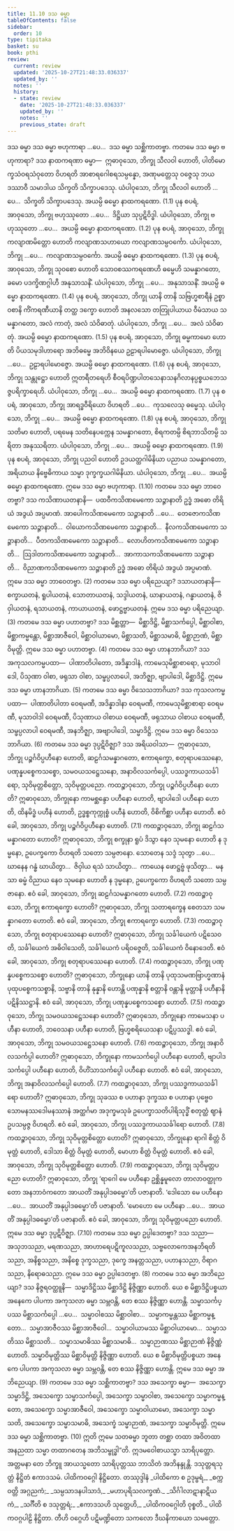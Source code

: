 ```yaml
---
title: 11.10 ဒသ ဓမ္မာ
tableOfContents: false
sidebar:
  order: 10
type: tipitaka
basket: su
book: pthi
review:
  current: review
  updated: '2025-10-27T21:48:33.036337'
  updated_by: ''
  notes: ''
  history:
  - state: review
    date: '2025-10-27T21:48:33.036337'
    updated_by: ''
    notes: ''
    previous_state: draft
---
```



<ReviewStatus review={frontmatter.review} showDetails={true} />

<HypothesisAnnotation frontmatter={frontmatter} />

<DynamicBreadcrumb />

<Paragraph number="1337" type="center" book="pthi">
<Emphasis>ဒသ ဓမ္မာ</Emphasis>
</Paragraph>

<Division number="360" book="pthi" e="ch" v="8" p="255">

<Paragraph number="1338" book="pthi">
ဒသ ဓမ္မာ ဗဟုကာရာ …ပေ…  ဒသ ဓမ္မာ သစ္ဆိကာတဗ္ဗာ.
</Paragraph>

<Paragraph number="1339" book="pthi">
ကတမေ ဒသ ဓမ္မာ <Emphasis>ဗဟုကာရာ?</Emphasis> ဒသ နာထကရဏာ ဓမ္မာ—  ဣဓာဝုသော, ဘိက္ခု သီလဝါ ဟောတိ, ပါတိမောက္ခသံဝရသံဝုတော ဝိဟရတိ အာစာရဂေါစရသမ္ပန္နော, အဏုမတ္တေသု ဝဇ္ဇေသု ဘယဒဿာဝီ သမာဒါယ သိက္ခတိ သိက္ခာပဒေသု. ယံပါဝုသော, ဘိက္ခု သီလဝါ ဟောတိ …ပေ…  သိက္ခတိ သိက္ခာပဒေသု. အယမ္ပိ ဓမ္မော နာထကရဏော. (1.1)
</Paragraph>

<Paragraph number="1340" book="pthi">
ပုန စပရံ, အာဝုသော, ဘိက္ခု ဗဟုဿုတော …ပေ…  ဒိဋ္ဌိယာ သုပ္ပဋိဝိဒ္ဓါ. ယံပါဝုသော, ဘိက္ခု ဗဟုဿုတော …ပေ…  အယမ္ပိ ဓမ္မော နာထကရဏော. (1.2)
</Paragraph>

<Paragraph number="1341" book="pthi">
ပုန စပရံ, အာဝုသော, ဘိက္ခု ကလျာဏမိတ္တော ဟောတိ ကလျာဏသဟာယော ကလျာဏသမ္ပဝင်္ကော. ယံပါဝုသော, ဘိက္ခု …ပေ…  ကလျာဏသမ္ပဝင်္ကော. အယမ္ပိ ဓမ္မော နာထကရဏော. (1.3)
</Paragraph>

<Paragraph number="1342" book="pthi">
ပုန စပရံ, အာဝုသော, ဘိက္ခု သုဝစော ဟောတိ သောဝစဿကရဏေဟိ ဓမ္မေဟိ သမန္နာဂတော, ခမော ပဒက္ခိဏဂ္ဂါဟီ အနုသာသနိံ. ယံပါဝုသော, ဘိက္ခု …ပေ…  အနုသာသနိံ. အယမ္ပိ ဓမ္မော နာထကရဏော. (1.4)
</Paragraph>

<Paragraph number="1343" book="pthi">
ပုန စပရံ, အာဝုသော, ဘိက္ခု ယာနိ တာနိ သဗြဟ္မစာရီနံ ဥစ္စာဝစာနိ ကိံကရဏီယာနိ တတ္ထ ဒက္ခော ဟောတိ အနလသော တတြုပါယာယ ဝီမံသာယ သမန္နာဂတော, အလံ ကာတုံ, အလံ သံဝိဓာတုံ. ယံပါဝုသော, ဘိက္ခု …ပေ…  အလံ သံဝိဓာတုံ. အယမ္ပိ ဓမ္မော နာထကရဏော. (1.5)
</Paragraph>

<Paragraph number="1344" book="pthi">
ပုန စပရံ, အာဝုသော, ဘိက္ခု ဓမ္မကာမော ဟောတိ ပိယသမုဒါဟာရော အဘိဓမ္မေ အဘိဝိနယေ ဥဠာရပါမောဇ္ဇော. ယံပါဝုသော, ဘိက္ခု …ပေ…  ဥဠာရပါမောဇ္ဇော. အယမ္ပိ ဓမ္မော နာထကရဏော. (1.6)
</Paragraph>

<Paragraph number="1345" book="pthi">
ပုန စပရံ, အာဝုသော, ဘိက္ခု သန္တုဋ္ဌော ဟောတိ ဣတရီတရေဟိ စီဝရပိဏ္ဍပါတသေနာသနဂိလာနပ္ပစ္စယဘေသဇ္ဇပရိက္ခာရေဟိ. ယံပါဝုသော, ဘိက္ခု …ပေ…  အယမ္ပိ ဓမ္မော နာထကရဏော. (1.7)
</Paragraph>

<Paragraph number="1346" book="pthi">
ပုန စပရံ, အာဝုသော, ဘိက္ခု အာရဒ္ဓဝီရိယော ဝိဟရတိ …ပေ…  ကုသလေသု ဓမ္မေသု. ယံပါဝုသော, ဘိက္ခု …ပေ…  အယမ္ပိ ဓမ္မော နာထကရဏော. (1.8)
</Paragraph>

<Paragraph number="1347" book="pthi">
ပုန စပရံ, အာဝုသော, ဘိက္ခု သတိမာ ဟောတိ, ပရမေန သတိနေပက္ကေန သမန္နာဂတော, စိရကတမ္ပိ စိရဘာသိတမ္ပိ သရိတာ အနုဿရိတာ. ယံပါဝုသော, ဘိက္ခု …ပေ…  အယမ္ပိ ဓမ္မော နာထကရဏော. (1.9)
</Paragraph>

<Paragraph number="1348" book="pthi">
ပုန စပရံ, အာဝုသော, ဘိက္ခု ပညဝါ ဟောတိ ဥဒယတ္ထဂါမိနိယာ ပညာယ သမန္နာဂတော, အရိယာယ နိဗ္ဗေဓိကာယ သမ္မာ ဒုက္ခက္ခယဂါမိနိယာ. ယံပါဝုသော, ဘိက္ခု …ပေ…  အယမ္ပိ ဓမ္မော နာထကရဏော. ဣမေ ဒသ ဓမ္မာ ဗဟုကာရာ. (1.10)
</Paragraph>

<Paragraph number="1349" book="pthi">
ကတမေ ဒသ ဓမ္မာ <Emphasis>ဘာဝေတဗ္ဗာ?</Emphasis> ဒသ ကသိဏာယတနာနိ—  ပထဝီကသိဏမေကော သဉ္ဇာနာတိ ဥဒ္ဓံ အဓော တိရိယံ အဒွယံ အပ္ပမာဏံ. အာပေါကသိဏမေကော သဉ္ဇာနာတိ …ပေ…  တေဇောကသိဏမေကော သဉ္ဇာနာတိ…  ဝါယောကသိဏမေကော သဉ္ဇာနာတိ…  နီလကသိဏမေကော သဉ္ဇာနာတိ…  ပီတကသိဏမေကော သဉ္ဇာနာတိ…  လောဟိတကသိဏမေကော သဉ္ဇာနာတိ…  ဩဒါတကသိဏမေကော သဉ္ဇာနာတိ…  အာကာသကသိဏမေကော သဉ္ဇာနာတိ…  ဝိညာဏကသိဏမေကော သဉ္ဇာနာတိ ဥဒ္ဓံ အဓော တိရိယံ အဒွယံ အပ္ပမာဏံ. ဣမေ ဒသ ဓမ္မာ ဘာဝေတဗ္ဗာ. (2)
</Paragraph>

<Paragraph number="1350" book="pthi">
ကတမေ ဒသ ဓမ္မာ <Emphasis>ပရိညေယျာ?</Emphasis> ဒသာယတနာနိ—  စက္ခာယတနံ, ရူပါယတနံ, သောတာယတနံ, သဒ္ဒါယတနံ, ဃာနာယတနံ, ဂန္ဓာယတနံ, ဇိဝှါယတနံ, ရသာယတနံ, ကာယာယတနံ, ဖောဋ္ဌဗ္ဗာယတနံ. ဣမေ ဒသ ဓမ္မာ ပရိညေယျာ. (3)
</Paragraph>

<Paragraph number="1351" book="pthi">
ကတမေ ဒသ ဓမ္မာ <Emphasis>ပဟာတဗ္ဗာ?</Emphasis> ဒသ မိစ္ဆတ္တာ—  မိစ္ဆာဒိဋ္ဌိ, မိစ္ဆာသင်္ကပ္ပေါ, မိစ္ဆာဝါစာ, မိစ္ဆာကမ္မန္တော, မိစ္ဆာအာဇီဝေါ, မိစ္ဆာဝါယာမော, မိစ္ဆာသတိ, မိစ္ဆာသမာဓိ, မိစ္ဆာဉာဏံ, မိစ္ဆာဝိမုတ္တိ. ဣမေ ဒသ ဓမ္မာ ပဟာတဗ္ဗာ. (4)
</Paragraph>

<Paragraph number="1352" book="pthi">
ကတမေ ဒသ ဓမ္မာ <Emphasis>ဟာနဘာဂိယာ?</Emphasis> ဒသ အကုသလကမ္မပထာ—  ပါဏာတိပါတော, အဒိန္နာဒါနံ, ကာမေသုမိစ္ဆာစာရော, မုသာဝါဒေါ, ပိသုဏာ ဝါစာ, ဖရုသာ ဝါစာ, သမ္ဖပ္ပလာပေါ, အဘိဇ္ဈာ, ဗျာပါဒေါ, မိစ္ဆာဒိဋ္ဌိ. ဣမေ ဒသ ဓမ္မာ ဟာနဘာဂိယာ. (5)
</Paragraph>

<Paragraph number="1353" book="pthi">
ကတမေ ဒသ ဓမ္မာ <Emphasis>ဝိသေသဘာဂိယာ?</Emphasis> ဒသ ကုသလကမ္မပထာ—  ပါဏာတိပါတာ ဝေရမဏီ, အဒိန္နာဒါနာ ဝေရမဏီ, ကာမေသုမိစ္ဆာစာရာ ဝေရမဏီ, မုသာဝါဒါ ဝေရမဏီ, ပိသုဏာယ ဝါစာယ ဝေရမဏီ, ဖရုသာယ ဝါစာယ ဝေရမဏီ, သမ္ဖပ္ပလာပါ ဝေရမဏီ, အနဘိဇ္ဈာ, အဗျာပါဒေါ, သမ္မာဒိဋ္ဌိ. ဣမေ ဒသ ဓမ္မာ ဝိသေသဘာဂိယာ. (6)
</Paragraph>

<Paragraph number="1354" book="pthi">
ကတမေ ဒသ ဓမ္မာ <Emphasis>ဒုပ္ပဋိဝိဇ္ဈာ?</Emphasis> ဒသ အရိယဝါသာ—  ဣဓာဝုသော, ဘိက္ခု ပဉ္စင်္ဂဝိပ္ပဟီနော ဟောတိ, ဆဠင်္ဂသမန္နာဂတော, ဧကာရက္ခော, စတုရာပဿေနော, ပဏုန္နပစ္စေကသစ္စော, သမဝယသဋ္ဌေသနော, အနာဝိလသင်္ကပ္ပေါ, ပဿဒ္ဓကာယသင်္ခါရော, သုဝိမုတ္တစိတ္တော, သုဝိမုတ္တပညော.
</Paragraph>

<Paragraph number="1355" book="pthi">
ကထဉ္စာဝုသော, ဘိက္ခု ပဉ္စင်္ဂဝိပ္ပဟီနော ဟောတိ? ဣဓာဝုသော, ဘိက္ခုနော ကာမစ္ဆန္ဒော ပဟီနော ဟောတိ, ဗျာပါဒေါ ပဟီနော ဟောတိ, ထိနမိဒ္ဓံ ပဟီနံ ဟောတိ, ဥဒ္ဓစ္စကုက္ကုစ္စံ ပဟီနံ ဟောတိ, ဝိစိကိစ္ဆာ ပဟီနာ ဟောတိ. ဧဝံ ခေါ, အာဝုသော, ဘိက္ခု ပဉ္စင်္ဂဝိပ္ပဟီနော ဟောတိ. (7.1)
</Paragraph>

<Paragraph number="1356" book="pthi">
ကထဉ္စာဝုသော, ဘိက္ခု ဆဠင်္ဂသမန္နာဂတော ဟောတိ? ဣဓာဝုသော, ဘိက္ခု စက္ခုနာ ရူပံ ဒိသွာ နေဝ သုမနော ဟောတိ န ဒုမ္မနော, ဥပေက္ခကော ဝိဟရတိ သတော သမ္ပဇာနော. သောတေန သဒ္ဒံ သုတွာ …ပေ…  ဃာနေန ဂန္ဓံ ဃာယိတွာ…  ဇိဝှါယ ရသံ သာယိတွာ…  ကာယေန ဖောဋ္ဌဗ္ဗံ ဖုသိတွာ…  မနသာ ဓမ္မံ ဝိညာယ နေဝ သုမနော ဟောတိ န ဒုမ္မနော, ဥပေက္ခကော ဝိဟရတိ သတော သမ္ပဇာနော. ဧဝံ ခေါ, အာဝုသော, ဘိက္ခု ဆဠင်္ဂသမန္နာဂတော ဟောတိ. (7.2)
</Paragraph>

<Paragraph number="1357" book="pthi">
ကထဉ္စာဝုသော, ဘိက္ခု ဧကာရက္ခော ဟောတိ? ဣဓာဝုသော, ဘိက္ခု သတာရက္ခေန စေတသာ သမန္နာဂတော ဟောတိ. ဧဝံ ခေါ, အာဝုသော, ဘိက္ခု ဧကာရက္ခော ဟောတိ. (7.3)
</Paragraph>

<Paragraph number="1358" book="pthi">
ကထဉ္စာဝုသော, ဘိက္ခု စတုရာပဿေနော ဟောတိ? ဣဓာဝုသော, ဘိက္ခု သင်္ခါယေကံ ပဋိသေဝတိ, သင်္ခါယေကံ အဓိဝါသေတိ, သင်္ခါယေကံ ပရိဝဇ္ဇေတိ, သင်္ခါယေကံ ဝိနောဒေတိ. ဧဝံ ခေါ, အာဝုသော, ဘိက္ခု စတုရာပဿေနော ဟောတိ. (7.4)
</Paragraph>

<Paragraph number="1359" book="pthi">
ကထဉ္စာဝုသော, ဘိက္ခု ပဏုန္နပစ္စေကသစ္စော ဟောတိ? ဣဓာဝုသော, ဘိက္ခုနော ယာနိ တာနိ ပုထုသမဏဗြာဟ္မဏာနံ ပုထုပစ္စေကသစ္စာနိ, သဗ္ဗာနိ တာနိ နုန္နာနိ ဟောန္တိ ပဏုန္နာနိ စတ္တာနိ ဝန္တာနိ မုတ္တာနိ ပဟီနာနိ ပဋိနိဿဋ္ဌာနိ. ဧဝံ ခေါ, အာဝုသော, ဘိက္ခု ပဏုန္နပစ္စေကသစ္စော ဟောတိ. (7.5)
</Paragraph>

<Paragraph number="1360" book="pthi">
ကထဉ္စာဝုသော, ဘိက္ခု သမဝယသဋ္ဌေသနော ဟောတိ? ဣဓာဝုသော, ဘိက္ခုနော ကာမေသနာ ပဟီနာ ဟောတိ, ဘဝေသနာ ပဟီနာ ဟောတိ, ဗြဟ္မစရိယေသနာ ပဋိပ္ပဿဒ္ဓါ. ဧဝံ ခေါ, အာဝုသော, ဘိက္ခု သမဝယသဋ္ဌေသနော ဟောတိ. (7.6)
</Paragraph>

<Paragraph number="1361" book="pthi">
ကထဉ္စာဝုသော, ဘိက္ခု အနာဝိလသင်္ကပ္ပါ ဟောတိ? ဣဓာဝုသော, ဘိက္ခုနော ကာမသင်္ကပ္ပေါ ပဟီနော ဟောတိ, ဗျာပါဒသင်္ကပ္ပေါ ပဟီနော ဟောတိ, ဝိဟိံသာသင်္ကပ္ပေါ ပဟီနော ဟောတိ. ဧဝံ ခေါ, အာဝုသော, ဘိက္ခု အနာဝိလသင်္ကပ္ပေါ ဟောတိ. (7.7)
</Paragraph>

<Paragraph number="1362" book="pthi">
ကထဉ္စာဝုသော, ဘိက္ခု ပဿဒ္ဓကာယသင်္ခါရော ဟောတိ? ဣဓာဝုသော, ဘိက္ခု သုခဿ စ ပဟာနာ ဒုက္ခဿ စ ပဟာနာ ပုဗ္ဗေဝ သောမနဿဒေါမနဿာနံ အတ္ထင်္ဂမာ အဒုက္ခမသုခံ ဥပေက္ခာသတိပါရိသုဒ္ဓိံ စတုတ္ထံ ဈာနံ ဥပသမ္ပဇ္ဇ ဝိဟရတိ. ဧဝံ ခေါ, အာဝုသော, ဘိက္ခု ပဿဒ္ဓကာယသင်္ခါရော ဟောတိ. (7.8)
</Paragraph>

<Paragraph number="1363" book="pthi">
ကထဉ္စာဝုသော, ဘိက္ခု သုဝိမုတ္တစိတ္တော ဟောတိ? ဣဓာဝုသော, ဘိက္ခုနော ရာဂါ စိတ္တံ ဝိမုတ္တံ ဟောတိ, ဒေါသာ စိတ္တံ ဝိမုတ္တံ ဟောတိ, မောဟာ စိတ္တံ ဝိမုတ္တံ ဟောတိ. ဧဝံ ခေါ, အာဝုသော, ဘိက္ခု သုဝိမုတ္တစိတ္တော ဟောတိ. (7.9)
</Paragraph>

<Paragraph number="1364" book="pthi">
ကထဉ္စာဝုသော, ဘိက္ခု သုဝိမုတ္တပညော ဟောတိ? ဣဓာဝုသော, ဘိက္ခု ‘ရာဂေါ မေ ပဟီနော ဥစ္ဆိန္နမူလော တာလာဝတ္ထုကတော အနဘာဝံကတော အာယတိံ အနုပ္ပါဒဓမ္မော’တိ ပဇာနာတိ. ‘ဒေါသော မေ ပဟီနော …ပေ…  အာယတိံ အနုပ္ပါဒဓမ္မော’တိ ပဇာနာတိ. ‘မောဟော မေ ပဟီနော …ပေ…  အာယတိံ အနုပ္ပါဒဓမ္မော’တိ ပဇာနာတိ. ဧဝံ ခေါ, အာဝုသော, ဘိက္ခု သုဝိမုတ္တပညော ဟောတိ. ဣမေ ဒသ ဓမ္မာ ဒုပ္ပဋိဝိဇ္ဈာ. (7.10)
</Paragraph>

<Paragraph number="1365" book="pthi">
ကတမေ ဒသ ဓမ္မာ <Emphasis>ဥပ္ပါဒေတဗ္ဗာ?</Emphasis> ဒသ သညာ—  အသုဘသညာ, မရဏသညာ, အာဟာရေပဋိကူလသညာ, သဗ္ဗလောကေအနဘိရတိသညာ, အနိစ္စသညာ, အနိစ္စေ ဒုက္ခသညာ, ဒုက္ခေ အနတ္တသညာ, ပဟာနသညာ, ဝိရာဂသညာ, နိရောဓသညာ. ဣမေ ဒသ ဓမ္မာ ဥပ္ပါဒေတဗ္ဗာ. (8)
</Paragraph>

<Paragraph number="1366" book="pthi">
ကတမေ ဒသ ဓမ္မာ <Emphasis>အဘိညေယျာ?</Emphasis> ဒသ နိဇ္ဇရဝတ္ထူနိ—  သမ္မာဒိဋ္ဌိဿ မိစ္ဆာဒိဋ္ဌိ နိဇ္ဇိဏ္ဏာ ဟောတိ. ယေ စ မိစ္ဆာဒိဋ္ဌိပစ္စယာ အနေကေ ပါပကာ အကုသလာ ဓမ္မာ သမ္ဘဝန္တိ, တေ စဿ နိဇ္ဇိဏ္ဏာ ဟောန္တိ. သမ္မာသင်္ကပ္ပဿ မိစ္ဆာသင်္ကပ္ပေါ …ပေ…  သမ္မာဝါစဿ မိစ္ဆာဝါစာ…  သမ္မာကမ္မန္တဿ မိစ္ဆာကမ္မန္တော…  သမ္မာအာဇီဝဿ မိစ္ဆာအာဇီဝေါ…  သမ္မာဝါယာမဿ မိစ္ဆာဝါယာမော…  သမ္မာသတိဿ မိစ္ဆာသတိ…  သမ္မာသမာဓိဿ မိစ္ဆာသမာဓိ…  သမ္မာဉာဏဿ မိစ္ဆာဉာဏံ နိဇ္ဇိဏ္ဏံ ဟောတိ. သမ္မာဝိမုတ္တိဿ မိစ္ဆာဝိမုတ္တိ နိဇ္ဇိဏ္ဏာ ဟောတိ. ယေ စ မိစ္ဆာဝိမုတ္တိပစ္စယာ အနေကေ ပါပကာ အကုသလာ ဓမ္မာ သမ္ဘဝန္တိ, တေ စဿ နိဇ္ဇိဏ္ဏာ ဟောန္တိ. ဣမေ ဒသ ဓမ္မာ အဘိညေယျာ. (9)
</Paragraph>

<Paragraph number="1367" book="pthi">
ကတမေ ဒသ ဓမ္မာ <Emphasis>သစ္ဆိကာတဗ္ဗာ?</Emphasis> ဒသ အသေက္ခာ ဓမ္မာ—  အသေက္ခာ သမ္မာဒိဋ္ဌိ, အသေက္ခော သမ္မာသင်္ကပ္ပေါ, အသေက္ခာ သမ္မာဝါစာ, အသေက္ခော သမ္မာကမ္မန္တော, အသေက္ခော သမ္မာအာဇီဝေါ, အသေက္ခော သမ္မာဝါယာမော, အသေက္ခာ သမ္မာသတိ, အသေက္ခော သမ္မာသမာဓိ, အသေက္ခံ သမ္မာဉာဏံ, အသေက္ခာ သမ္မာဝိမုတ္တိ. ဣမေ ဒသ ဓမ္မာ သစ္ဆိကာတဗ္ဗာ. (10)
</Paragraph>

<Paragraph number="1368" book="pthi">
ဣတိ ဣမေ သတဓမ္မာ ဘူတာ တစ္ဆာ တထာ အဝိတထာ အနညထာ သမ္မာ တထာဂတေန အဘိသမ္ဗုဒ္ဓါ”တိ. ဣဒမဝေါစာယသ္မာ သာရိပုတ္တော. အတ္တမနာ တေ ဘိက္ခူ အာယသ္မတော သာရိပုတ္တဿ ဘာသိတံ အဘိနန္ဒုန္တိ.

</Paragraph>
</Division>

<Paragraph number="1369" type="center" book="pthi">
ဒသုတ္တရသုတ္တံ နိဋ္ဌိတံ ဧကာဒသမံ.



</Paragraph>

<Paragraph number="1370" type="center" book="pthi">
ပါထိကဝဂ္ဂေါ နိဋ္ဌိတော.



</Paragraph>

<Paragraph number="1371" type="center" book="pthi">
တဿုဒ္ဒါနံ


</Paragraph>

<Paragraph number="1372" type="verses" book="pthi">
_ပါထိကော စ ဥဒုမ္ဗရံ,_  
_စက္ကဝတ္တိ အဂ္ဂညကံ;_  
_သမ္ပသာဒနပါသာဒံ,_  
_မဟာပုရိသလက္ခဏံ._  

</Paragraph>

<Paragraph number="1373" type="verses" book="pthi">
_သိင်္ဂါလာဋာနာဋိယကံ,_  
_သင်္ဂီတိ စ ဒသုတ္တရံ;_  
_ဧကာဒသဟိ သုတ္တေဟိ,_  
_ပါထိကဝဂ္ဂေါတိ ဝုစ္စတိ._  


</Paragraph>

<Paragraph number="1374" type="center" book="pthi">
ပါထိကဝဂ္ဂပါဠိ နိဋ္ဌိတာ.



</Paragraph>

<Paragraph number="1375" type="center" book="pthi">
တီဟိ ဝဂ္ဂေဟိ ပဋိမဏ္ဍိတော သကလော



</Paragraph>

<Paragraph number="1376" type="center" book="pthi">
ဒီဃနိကာယော သမတ္တော.
</Paragraph>